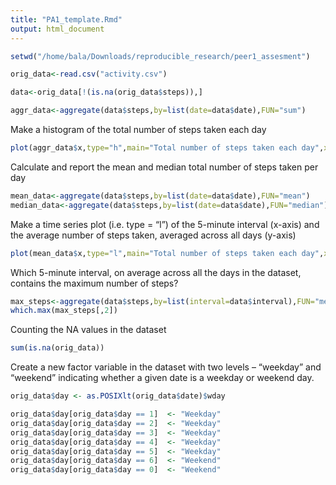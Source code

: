```yaml
---
title: "PA1_template.Rmd"
output: html_document
---
```


```r
setwd("/home/bala/Downloads/reproducible_research/peer1_assesment")

orig_data<-read.csv("activity.csv")

data<-orig_data[!(is.na(orig_data$steps)),]

aggr_data<-aggregate(data$steps,by=list(date=data$date),FUN="sum")
```
Make a histogram of the total number of steps taken each day
```r
plot(aggr_data$x,type="h",main="Total number of steps taken each day",xlab="Dates",ylab="Steps Per Day")
```

Calculate and report the mean and median total number of steps taken per day
```r
mean_data<-aggregate(data$steps,by=list(date=data$date),FUN="mean")
median_data<-aggregate(data$steps,by=list(date=data$date),FUN="median")
```
Make a time series plot (i.e. type = "l") of the 5-minute interval (x-axis) and the average number of steps taken, averaged across all days (y-axis)
```r
plot(mean_data$x,type="l",main="Total number of steps taken each day",xlab="Dates",ylab="Steps Per Day")
```

Which 5-minute interval, on average across all the days in the dataset, contains the maximum number of steps?
```r
max_steps<-aggregate(data$steps,by=list(interval=data$interval),FUN="mean")
which.max(max_steps[,2])
```

Counting the NA values in the dataset
```r
sum(is.na(orig_data))
```
Create a new factor variable in the dataset with two levels – “weekday” and “weekend” indicating whether a given date is a weekday or weekend day.
```r
orig_data$day <- as.POSIXlt(orig_data$date)$wday

orig_data$day[orig_data$day == 1]  <- "Weekday" 
orig_data$day[orig_data$day == 2]  <- "Weekday" 
orig_data$day[orig_data$day == 3]  <- "Weekday" 
orig_data$day[orig_data$day == 4]  <- "Weekday" 
orig_data$day[orig_data$day == 5]  <- "Weekday" 
orig_data$day[orig_data$day == 6]  <- "Weekend" 
orig_data$day[orig_data$day == 0]  <- "Weekend"

```